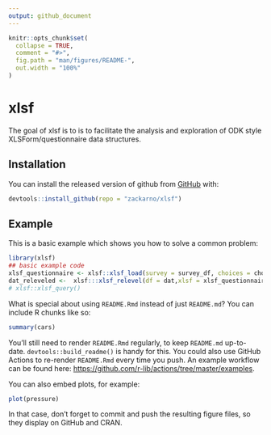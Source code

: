 ```yaml
---
output: github_document
---
```


<!-- README.md is generated from README.Rmd. Please edit that file -->

```r
knitr::opts_chunk$set(
  collapse = TRUE,
  comment = "#>",
  fig.path = "man/figures/README-",
  out.width = "100%"
)
```

# xlsf

<!-- badges: start -->
<!-- badges: end -->

The goal of xlsf is to is to facilitate the analysis and exploration of ODK style XLSForm/questionnaire data structures.

## Installation

You can install the released version of github from [GitHub](https://github.com/zackarno/xlsf) with:

``` r
devtools::install_github(repo = "zackarno/xlsf")
```

## Example

This is a basic example which shows you how to solve a common problem:

```r
 
library(xlsf)
## basic example code
xlsf_questionnaire <- xlsf::xlsf_load(survey = survey_df, choices = choices_df)
dat_releveled <-  xlsf:::xlsf_relevel(df = dat,xlsf = xlsf_questionnaire,sm_sep = "/")
# xlsf::xlsf_query()
```

What is special about using `README.Rmd` instead of just `README.md`? You can include R chunks like so:

```r
summary(cars)
```

You'll still need to render `README.Rmd` regularly, to keep `README.md` up-to-date. `devtools::build_readme()` is handy for this. You could also use GitHub Actions to re-render `README.Rmd` every time you push. An example workflow can be found here: <https://github.com/r-lib/actions/tree/master/examples>.

You can also embed plots, for example:

```r
plot(pressure)
```

In that case, don't forget to commit and push the resulting figure files, so they display on GitHub and CRAN.
